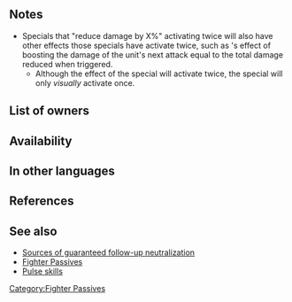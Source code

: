 {{Passive
|type=B
|name=Hardy Fighter
|exclusive=0
|canUseWeapon={{WeaponList|Close}}
|canUseMove={{MoveList|Armored}}
|properties=random_owner
|1name=Hardy Fighter 1
|1tagid=SID_盾壁隊形1
|1cost=60
|1effect=Neutralizes effects that guarantee foe's follow-up attacks during combat. At the start of turn 1, if foe's attack can trigger unit's Special, grants Special cooldown count-1. If foe's attack triggers unit's Special and Special has the "reduces damage by X%" effect, Special triggers twice. (Example: if Special has the "reduces damage by 50%" effect and no other damage reduction effects trigger, reduces initial damage by 50%, then reduces remaining damage by 50% for a total damage reduction of 75%.) Each Special trigger is calculated as a separate activation.
|1required=-
|1promotionRarity=4
|1promotionTier=1
|2name=Hardy Fighter 2
|2tagid=SID_盾壁隊形2
|2cost=120
|2effect=Neutralizes effects that guarantee foe's follow-up attacks during combat. At the start of turn 1, if foe's attack can trigger unit's Special, grants Special cooldown count-1. If foe's attack triggers unit's Special and Special has the "reduces damage by X%" effect, Special triggers twice, then reduces damage by 5. (Example: if Special has the "reduces damage by 50%" effect and no other damage reduction effects trigger, reduces initial damage by 50%, then reduces remaining damage by 50% for a total reduction of 75%. Remaining damage is then reduced further by 5.) Each Special trigger is calculated as a separate activation.
|2promotionRarity=5
|2promotionTier=1
|3name=Hardy Fighter 3
|3tagid=SID_盾壁隊形3
|3cost=240
|3effect=Neutralizes effects that guarantee foe's follow-up attacks during combat. At the start of turn 1, if foe's attack can trigger unit's Special, grants Special cooldown count-2. If foe's attack triggers unit's Special and Special has the "reduces damage by X%" effect, Special triggers twice, then reduces damage by 5. (Example: if Special has the "reduces damage by 50%" effect and no other damage reduction effects trigger, reduces initial damage by 50%, then reduces remaining damage by 50% for a total damage reduction of 75%. Remaining damage is then reduced further by 5.) Each Special trigger is calculated as a separate activation.
}}
==Notes==
{{Follow-up effect neutralization|guaranteeOnly=1}}
{{Shield Pulse notes}}
*Specials that "reduce damage by X%" activating twice will also have other effects those specials have activate twice, such as {{St|Ice Mirror}}'s effect of boosting the damage of the unit's next attack equal to the total damage reduced when triggered.
**Although the effect of the special will activate twice, the special will only ''visually'' activate once.
==List of owners==
{{Skill Hero List}}
{{NoInheritHeroes}}

==Availability==
{{PassiveFocusList}}
{{PassiveDistributionList}}
{{PassiveCombatManualList}}
==In other languages==
{{OtherLanguages
|japanese=盾壁隊形
|japaneseNotes=''shield wall formation''
|german=Zäher Kämpfer
|spanishEU=Resistente
|spanishLA=Resistente
|french=Robustesse
|italian=Robustezza
|chineseTW=盾壁隊形
|portuguese=Resistente
}}
==References==
<references/>
==See also==
{{See also skills|cond=Description LIKE '%start of turn 1%if foe_s attack%trigger%special%grants special cooldown count-%'}}
* [[:Category:Sources of guaranteed follow-up neutralization|Sources of guaranteed follow-up neutralization]]
* [[Fighter Passives]]
* [[Pulse skills]]
{{Passives Navbox|B}}
[[Category:Fighter Passives]]
